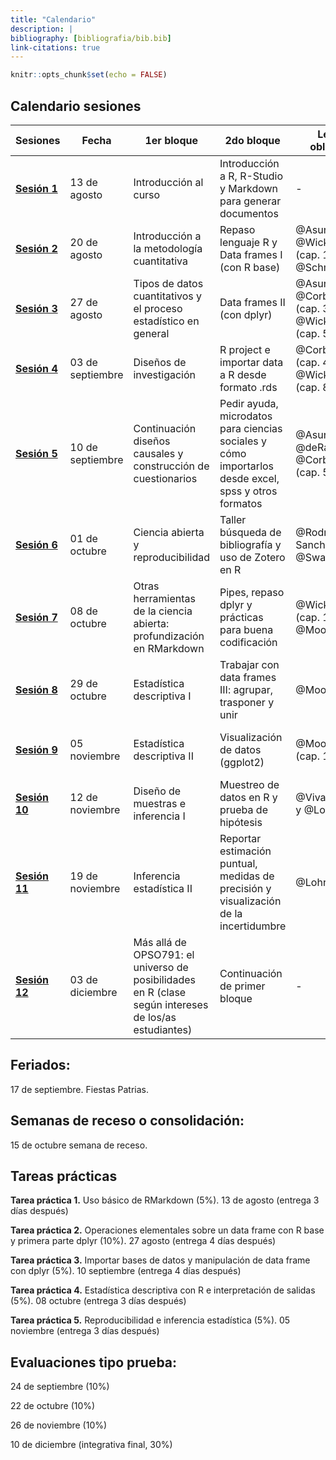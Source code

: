```yaml
---
title: "Calendario"
description: |
bibliography: [bibliografia/bib.bib]
link-citations: true
---
```


```r
knitr::opts_chunk$set(echo = FALSE)
```


## Calendario sesiones

|  Sesiones | Fecha  |  1er bloque | 2do bloque | Lectura obligatoria  | Lectura complementaria |
|---|---|---|---|---|---|
| [**Sesión 1**]()  |  13 de agosto | Introducción al curso | Introducción a R, R-Studio y Markdown para generar documentos | - | - |   
| [**Sesión 2**]() | 20 de agosto | Introducción a la metodología cuantitativa | Repaso lenguaje R y Data frames I (con R base)  |  @Asun2006a, @Wickham2021 (cap. 1 y 2) y @Schmitter2013 | @Corbetta2007 (cap. 1 y 2)  |
| [**Sesión 3**]()|  27 de agosto | Tipos de datos cuantitativos y el proceso estadístico en general | Data frames II (con dplyr) |  @Asun2006a, @Corbetta2007 (cap. 3)  y @Wickham2021 (cap. 5) | @Agresti2018 (cap. 1 y 2)  |
| [**Sesión 4**]() |  03 de septiembre | Diseños de investigación | R project e importar data a R desde formato .rds |  @Corbetta2007 (cap. 4) y @Wickham2021 (cap. 8) | @Babbie2014 (cap. 8)  |  |
| [**Sesión 5**]() |  10 de septiembre | Continuación diseños causales y construcción de cuestionarios | Pedir ayuda, microdatos para ciencias sociales y cómo importarlos desde excel, spss y otros formatos| @Asun2006, @deRada2007 y @Corbetta2007 (cap. 5) | @Babbie2014 (cap. 9) y @Wickham2021 (cap. 11) |
| [**Sesión 6**]() | 01 de octubre | Ciencia abierta y reproducibilidad  | Taller búsqueda de bibliografía y uso de Zotero en R  | @Rodriguez-Sanchez2016, @Swartz2008 | @Breznau2021, @Healy2018 |
 [**Sesión 7**]() | 08 de octubre  | Otras herramientas de la ciencia abierta: profundización en RMarkdown  | Pipes, repaso dplyr y prácticas para buena codificación | @Wickham2021 (cap. 18) y @Moore2005 | [Carr (2021)](https://waterdata.usgs.gov/blog/intro-best-practices/)  |
 [**Sesión 8**]() | 29 de octubre  | Estadística descriptiva I   | Trabajar con data frames III: agrupar, trasponer y unir | @Moore2005 |  @Agresti2018 (cap. 3) |
| [**Sesión 9**]() | 05 noviembre   | Estadística descriptiva II  | Visualización de datos (ggplot2) | @Moore2005 (cap. 1.3 y 2.1) |  @Wickham2021 (cap. 3) y @Agresti2018 (cap. 2) |
| [**Sesión 10**]() | 12 de noviembre   | Diseño de muestras e inferencia I  | Muestreo de datos en R y prueba de hipótesis |  @Vivanco2006 y @Lohr2000  |   |
| [**Sesión 11**]() | 19 de noviembre   | Inferencia estadística II |  Reportar estimación puntual, medidas de precisión y visualización de la incertidumbre  |  @Lohr2000 |  Lumley2020   |
| [**Sesión 12**]() | 03 de diciembre   |  Más allá de OPSO791: el universo de posibilidades en R (clase según intereses de los/as estudiantes)  | Continuación de primer bloque  | -  | -  |


## Feriados:

17 de septiembre. Fiestas Patrias. 

## Semanas de receso o consolidación:

15 de octubre semana de receso.

## Tareas prácticas

**Tarea práctica 1.** Uso básico de RMarkdown (5%).	13 de agosto (entrega 3 días después)

**Tarea práctica 2.**	Operaciones elementales sobre un data frame con R base y primera parte dplyr (10%).	27 agosto (entrega 4 días después)

**Tarea práctica 3.**	Importar bases de datos y manipulación de data frame con dplyr (5%).	10 septiembre (entrega 4 días después)

**Tarea práctica 4.**	Estadística descriptiva con R e interpretación de salidas (5%).	08 octubre (entrega 3 días después)

**Tarea práctica 5.**	Reproducibilidad e inferencia estadística (5%).	05 noviembre (entrega 3 días después)


## Evaluaciones tipo prueba:

24 de septiembre (10%)

22 de octubre (10%)

26 de noviembre (10%)

10 de diciembre (integrativa final, 30%)

